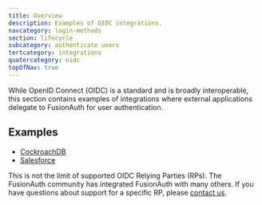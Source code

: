 ```yaml
---
title: Overview
description: Examples of OIDC integrations.
navcategory: login-methods
section: lifecycle
subcategory: authenticate users
tertcategory: integrations
quatercategory: oidc
topOfNav: true
---
```


While OpenID Connect (OIDC) is a standard and is broadly interoperable, this section contains examples of integrations where external applications delegate to FusionAuth for user authentication.

## Examples

* [CockroachDB](/docs/lifecycle/authenticate-users/integrations/oidc/cockroachdb)
* [Salesforce](/docs/lifecycle/authenticate-users/integrations/oidc/salesforce)

This is not the limit of supported OIDC Relying Parties (RPs). The FusionAuth community has integrated FusionAuth with many others. If you have questions about support for a specific RP, please [contact us](/contact).
